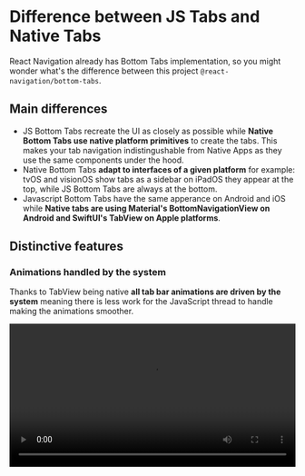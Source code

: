 # Difference between JS Tabs and Native Tabs

React Navigation already has Bottom Tabs implementation, so you might wonder what's the difference between this project `@react-navigation/bottom-tabs`.

## Main differences

- JS Bottom Tabs recreate the UI as closely as possible while **Native Bottom Tabs use native platform primitives** to create the tabs. This makes your tab navigation indistingushable from Native Apps as they use the same components under the hood.
- Native Bottom Tabs **adapt to interfaces of a given platform** for example: tvOS and visionOS show tabs as a sidebar on iPadOS they appear at the top, while JS Bottom Tabs are always at the bottom.
- Javascript Bottom Tabs have the same apperance on Android and iOS while **Native tabs are using Material's BottomNavigationView on Android and SwiftUI's TabView on Apple platforms**.

## Distinctive features

### Animations handled by the system

Thanks to TabView being native **all tab bar animations are driven by the system** meaning there is less work for the JavaScript thread to handle making the animations smoother.

<video controls width="100%" src="https://github.com/user-attachments/assets/a2835833-9589-4fd6-b760-e73a5025ca4c" />

### Multi platform support

Native Bottom tabs adapt to platform apperance on multiple platforms. You always get natively looking tabs!

| Platform |  |
|:---:|:---:|
| **iOS** | <img src="../../public/img/ios-tabs.jpeg" width="400" /> |
| **Android** | <img src="../../public/img/android-tabs.jpeg" width="400" /> |
| **iPadOS** | <img src="../../public/img/ipadOS-tabs.jpeg" width="400" /> |
| **visionOS** | <img src="../../public/img/visionos-tabs.jpeg" width="400" /> |
| **tvOS** | <img src="../../public/img/tvos-tabs.jpeg" width="400" /> |
| **macOS** | Coming soon |

### Automatic scroll to top

iOS TabView automatically scrolls to top when ScrollView is embeded inside of it.

No need for custom scroll to top handling.

### Sidebar Adaptable

TabView can turn in to a side bar on tvOS, iPadOS and macOS. This is controlled by `sidebarAdaptable` prop.

<video controls width="100%" src='https://github.com/user-attachments/assets/4093900f-2996-4c3a-8e15-de5b59aa53cc' />

### Smooth animations between tabs

SwiftUI's TabView offer built-in smooth animations between tabs.

### Out of the box support for Haptic Feedback

Using one prop you can add haptic feedback support to your tab bar on both Android and iOS. This can significantly enhance users experience.

## When to use JS Bottom Tabs

Using native components enforce certain constraints that we need to adapt to.


Here are few cases in which you should use JS Tabs:

- If you want a totally custom tab bar.
- If you need to render custom tab bar items.

